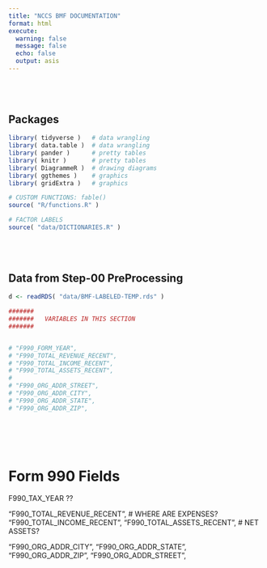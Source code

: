 ```yaml
---
title: "NCCS BMF DOCUMENTATION"
format: html
execute:
  warning: false
  message: false
  echo: false 
  output: asis
---
```



## Packages

```r
library( tidyverse )   # data wrangling 
library( data.table )  # data wrangling 
library( pander )      # pretty tables 
library( knitr )       # pretty tables
library( DiagrammeR )  # drawing diagrams
library( ggthemes )    # graphics 
library( gridExtra )   # graphics

# CUSTOM FUNCTIONS: fable()
source( "R/functions.R" )

# FACTOR LABELS  
source( "data/DICTIONARIES.R" )
```


## Data from Step-00 PreProcessing

```r
d <- readRDS( "data/BMF-LABELED-TEMP.rds" )
```


```r

#######
#######   VARIABLES IN THIS SECTION
#######


# "F990_FORM_YEAR",
# "F990_TOTAL_REVENUE_RECENT", 
# "F990_TOTAL_INCOME_RECENT", 
# "F990_TOTAL_ASSETS_RECENT",   
# 
# "F990_ORG_ADDR_STREET",
# "F990_ORG_ADDR_CITY", 
# "F990_ORG_ADDR_STATE", 
# "F990_ORG_ADDR_ZIP", 

 
```

# Form 990 Fields 

 F990_TAX_YEAR ??

"F990_TOTAL_REVENUE_RECENT",   # WHERE ARE EXPENSES? 
"F990_TOTAL_INCOME_RECENT", 
"F990_TOTAL_ASSETS_RECENT",    # NET ASSETS? 
 
"F990_ORG_ADDR_CITY", 
"F990_ORG_ADDR_STATE", 
"F990_ORG_ADDR_ZIP", 
"F990_ORG_ADDR_STREET",





<style>

h1, h2 {
  margin-top: 80px
}

.codebook-entry {
   background-color: beige;
   margin-top: 20px;
}
</style>





